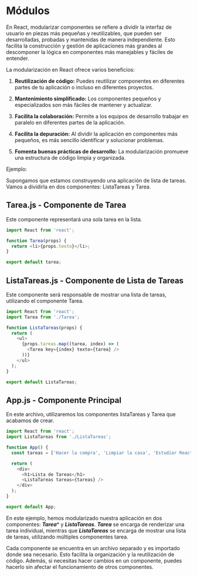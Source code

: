 # Módulos

En React, modularizar componentes se refiere a dividir la interfaz de usuario en piezas más pequeñas y reutilizables, que pueden ser desarrolladas, probadas y mantenidas de manera independiente. Esto facilita la construcción y gestión de aplicaciones más grandes al descomponer la lógica en componentes más manejables y fáciles de entender.

La modularización en React ofrece varios beneficios:

1. **Reutilización de código:** Puedes reutilizar componentes en diferentes partes de tu aplicación o incluso en diferentes proyectos.

2. **Mantenimiento simplificado:** Los componentes pequeños y especializados son más fáciles de mantener y actualizar.

3. **Facilita la colaboración:** Permite a los equipos de desarrollo trabajar en paralelo en diferentes partes de la aplicación.

4. **Facilita la depuración:** Al dividir la aplicación en componentes más pequeños, es más sencillo identificar y solucionar problemas.

5. **Fomenta buenas prácticas de desarrollo:** La modularización promueve una estructura de código limpia y organizada.

Ejemplo:

Supongamos que estamos construyendo una aplicación de lista de tareas. Vamos a dividirla en dos componentes: ListaTareas y Tarea.

## **Tarea.js - Componente de Tarea**

Este componente representará una sola tarea en la lista.

```js
import React from 'react';

function Tarea(props) {
  return <li>{props.texto}</li>;
}

export default tarea;
```

## **ListaTareas.js - Componente de Lista de Tareas**

Este componente será responsable de mostrar una lista de tareas, utilizando el componente Tarea.

```js
import React from 'react';
import Tarea from './Tarea';

function ListaTareas(props) {
  return (
    <ul>
      {props.tareas.map((tarea, index) => (
        <Tarea key={index} texto={tarea} />
      ))}
    </ul>
  );
}

export default ListaTareas;
```

## **App.js - Componente Principal**

En este archivo, utilizaremos los componentes listaTareas y Tarea que acabamos de crear.

```js
import React from 'react';
import ListaTareas from './ListaTareas';

function App() {
  const tareas = ['Hacer la compra', 'Limpiar la casa', 'Estudiar React'];

  return (
    <div>
      <h1>Lista de Tareas</h1>
      <ListaTareas tareas={tareas} />
    </div>
  );
}

export default App;
```

En este ejemplo, hemos modularizado nuestra aplicación en dos componentes: ***Tarea**** y ***ListaTareas***. 
***Tarea*** se encarga de renderizar una tarea individual, mientras que ***ListaTareas*** se encarga de mostrar una lista de tareas, utilizando múltiples componentes tarea.

Cada componente se encuentra en un archivo separado y es importado donde sea necesario. Esto facilita la organización y la reutilización de código. Además, si necesitas hacer cambios en un componente, puedes hacerlo sin afectar el funcionamiento de otros componentes.